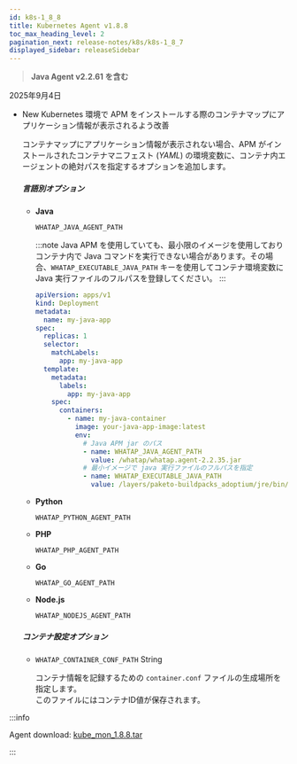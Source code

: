 ```yaml
---
id: k8s-1_8_8
title: Kubernetes Agent v1.8.8
toc_max_heading_level: 2
pagination_next: release-notes/k8s/k8s-1_8_7
displayed_sidebar: releaseSidebar
---
```


> **Java Agent v2.2.61 を含む**

2025年9月4日

- <Status priority='1'>New</Status> Kubernetes 環境で APM をインストールする際のコンテナマップにアプリケーション情報が表示されるよう改善  

    コンテナマップにアプリケーション情報が表示されない場合、APM がインストールされたコンテナマニフェスト (*YAML*) の環境変数に、コンテナ内エージェントの絶対パスを指定するオプションを追加します。  

    ##### 言語別オプション

    - **Java**

        `WHATAP_JAVA_AGENT_PATH`

        :::note
        Java APM を使用していても、最小限のイメージを使用しておりコンテナ内で Java コマンドを実行できない場合があります。その場合、`WHATAP_EXECUTABLE_JAVA_PATH` キーを使用してコンテナ環境変数に Java 実行ファイルのフルパスを登録してください。
        :::

        ```yaml title="Java example"
        apiVersion: apps/v1
        kind: Deployment
        metadata:
          name: my-java-app
        spec:
          replicas: 1
          selector:
            matchLabels:
              app: my-java-app
          template:
            metadata:
              labels:
                app: my-java-app
            spec:
              containers:
                - name: my-java-container
                  image: your-java-app-image:latest
                  env:
                    # Java APM jar のパス
                    - name: WHATAP_JAVA_AGENT_PATH
                      value: /whatap/whatap.agent-2.2.35.jar
                    # 最小イメージで java 実行ファイルのフルパスを指定
                    - name: WHATAP_EXECUTABLE_JAVA_PATH
                      value: /layers/paketo-buildpacks_adoptium/jre/bin/java
        ```

    - **Python**

        `WHATAP_PYTHON_AGENT_PATH`

    - **PHP**

        `WHATAP_PHP_AGENT_PATH`

    - **Go**

        `WHATAP_GO_AGENT_PATH`

    - **Node.js**

        `WHATAP_NODEJS_AGENT_PATH`

    ##### コンテナ設定オプション

    * `WHATAP_CONTAINER_CONF_PATH` <span class='type'>String</span>  

        コンテナ情報を記録するための `container.conf` ファイルの生成場所を指定します。  
        このファイルにはコンテナID値が保存されます。

:::info

Agent download: [kube_mon_1.8.8.tar](https://repo.whatap.io/docker/kube_mon_1.8.8.tar)

:::